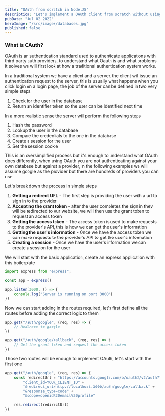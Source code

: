 ```yaml
---
title: "OAuth from scratch in Node.JS"
description: "Let's implement a OAuth client from scratch without using any dependencies"
pubDate: "Jul 02 2022"
heroImage: "/src/images/databases.jpg"
published: false
---
```


### What is OAuth?

OAuth is an suthentication standard used to authenticate applications with third party auth providers, to understand what Oauth is and what problems it solves we will first look at how a traditional authentication system works.

In a traditional system we have a client and a server, the client will issue an authentication request to the server, this is usually what happens when you click login on a login page, the job of the server can be defined in two very simple steps

1. Check for the user in the database
2. Return an identifier token so the user can be identified next time

In a more realistic sense the server will perform the following steps

1. Hash the password
2. Lookup the user in the database
3. Compare the credentials to the one in the database
4. Create a session for the user
5. Set the session cookie

This is an oversimplified process but it's enough to understand what OAuth does differently, when using OAuth you are not authenticating against your own database but against a provider, in the following examples we will assume google as the provider but there are hundreds of providers you can use.

Let's break down the process in simple steps

1. **Getting a redirect URL** - The first step is providing the user with a url to sign in to the provider
2. **Accepting the grant token** - after the user completes the sign in they will be redirected to our website, we will then use the grant token to request an access token
3. **Getting the access token** - The access token is used to make requests to the provider's API, this is how we can get the user's information
4. **Getting the user's information** - Once we have the access token we can make requests to the provider's API to get the user's information
5. **Creating a session** - Once we have the user's information we can create a session for the user

We will start with the basic application, create an express application with this boilerplate

```ts
import express from "express";

const app = express()

app.listen(3000, () => {
    console.log("Server is running on port 3000")
})
```

Now we can start adding in the routes required, let's first define all the routes before adding the correct logic to them

```ts
app.get("/auth/google", (req, res) => {
    // Redirect to google
})

app.get("/auth/google/callback", (req, res) => {
    // Get the grant token and request the access token
})
```

Those two routes will be enough to implement OAuth, let's start with the first one

```ts
app.get("/auth/google", (req, res) => {
    const redirectUrl = "https://accounts.google.com/o/oauth2/v2/auth?" +
        "client_id=YOUR_CLIENT_ID" +
        "&redirect_uri=http://localhost:3000/auth/google/callback" +
        "&response_type=code" +
        "&scope=openid%20email%20profile"

    res.redirect(redirectUrl)
})
```

